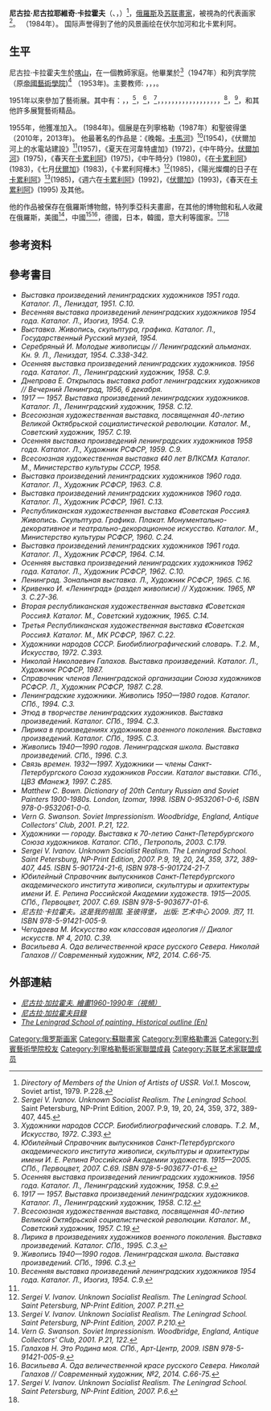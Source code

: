 {{roughtranslation|time=2019-06-12}}
{{Infobox Artist
| name          = 尼古拉·卡拉霍夫
| image         =
| imagesize     = 200px
| caption       = 
| birthname     = 
| birthdate     = {{Birth date|1928|5|29|mf=y}}
| location      = {{USSR}}[[喀山|喀山]]
| deathdate     = 
| deathplace    = 
| field         = [[绘画|绘画]]
| nationality   = [[俄羅斯|俄羅斯]]
| training      = [[帝國藝術學院|列宾美院]]
| movement      = [[現實主義|現實主義]]，[[社会主义的现实主义|社會主義寫實主義]]
| works         = 
| patrons       = 
| awards        = 俄羅斯聯邦榮譽藝術家
}}

'''尼古拉·尼古拉耶維奇·卡拉霍夫'''（{{lang-ru|Николай Николаевич Галахов}}、{{lang-en|Nikolai Nikolaevich Galakhov}}，{{bd|1928年|5月29日}}）<ref>''Directory of Members of the Union of Artists of USSR. Vol.1.'' Moscow, Soviet artist, 1979. P.228.</ref>，[[俄羅斯|俄羅斯]]及[[苏联|苏联]][[畫家|畫家]]，被視為{{link-en|列宁格勒画派|Leningrad School of Painting}}的代表画家<ref>''Sergei V. Ivanov. Unknown Socialist Realism. The Leningrad School.'' Saint Petersburg, NP-Print Edition, 2007. P.9, 19, 20, 24, 359, 372, 389-407, 445.</ref>。{{link-ru|俄羅斯聯邦榮譽藝術家|Заслуженный художник Российской Федерации}} （1984年）。 国际声誉得到了他的风景画绘在伏尔加河和北卡累利阿。

==生平==
尼古拉·卡拉霍夫生於[[喀山|喀山]]，在一個教師家庭。他畢業於{{link-en|喀山美術學校|Kazan Art School}}<ref name="#1">''Художники народов СССР. Биобиблиографический словарь. Т.2. М., Искусство, 1972. С.393.''</ref>（1947年）和列宾学院（原[[帝國藝術學院|帝國藝術學院]])<ref>''Юбилейный Справочник выпускников Санкт-Петербургского академического института живописи, скульптуры и архитектуры имени И. Е. Репина Российской Академии художеств. 1915—2005. СПб., Первоцвет, 2007. С.69. ISBN 978-5-903677-01-6.''</ref> （1953年)。主要教师: {{link-en|尤里·涅普利切夫|Yuri Neprintsev}}，{{link-en|约瑟夫·谢列布利|Joseph Serebriany}}，{{link-en|彼得·别拉乌索夫|Piotr Belousov}}，{{link-en|鲁多利夫·弗朗茨|Rudolf Frentz}}。

1951年以來參加了藝術展。其中有：{{link-en|列宁格勒艺术展（1951）|Exhibition of Leningrad artists (1951)}}，{{link-en|列寧格勒藝術家的傳統春季展 (1954)|Spring exhibition (Leningrad, 1954)}}，{{link-en|列宁格勒艺术家作品秋季展 (1956)|Autumn exhibition (Leningrad, 1956)}}<ref>''Осенняя выставка произведений ленинградских художников. 1956 года. Каталог. Л., Ленинградский художник, 1958. С.9.''</ref>，{{link-en|列寧格勒藝術家週年成就展（1957）|Anniversary Art Exhibition (Leningrad, 1957)}}<ref>''1917 — 1957. Выставка произведений ленинградских художников. Каталог. Л., Ленинградский художник, 1958. С.12.''</ref>，{{link-en|全蘇展1957年|All-Union art exhibition (Moscow, 1957)}}<ref name="#2">''Всесоюзная художественная выставка, посвященная 40-летию Великой Октябрьской социалистической революции. Каталог. М., Советский художник, 1957. С.19.''</ref>，{{link-en|列宁格勒艺术家作品秋季展 (1958)|Autumn exhibition (Leningrad, 1958)}}，{{link-en|列宁格勒艺术展（1960）|Exhibition of Leningrad artists (Russian Museum, 1960)}}，{{link-en|共和黨展《蘇俄》（1960）|Soviet Russia (exhibition, 1960)}}，{{link-en|作品列寧格勒藝術家展（1961）|Exhibition of Leningrad artists (1961)}}，{{link-en|傳統的秋季展會列寧格勒藝術家 (1962)|Autumn exhibition (Leningrad, 1962)}}，{{link-en|藝術展《列寧格勒》（1964）|"Leningrad" zonal art exhibition (1964)}}，{{link-en|共和黨展《蘇俄》（1965）|Soviet Russia (exhibition, 1965)}}，{{link-en|共和黨展《蘇俄》（1967）|Soviet Russia (exhibition, 1967)}}，{{link-en|列宁格勒艺术家作品秋季展 (1968)|Autumn exhibition (Leningrad, 1968)}}，{{link-en|列寧格勒藝術家的傳統春季展 (1969)|Spring exhibition (Leningrad, 1969)}}，{{link-en|區域展《當代》（1975）|"Our Contemporary" regional art exhibition (Leningrad, 1975)}}，{{link-en|共和黨展《蘇俄》（1975）|Soviet Russia (exhibition, 1975)}}，{{link-en|本次展覽《藝術列寧格勒》（1976）|Fine Arts of Leningrad (Moscow, 1976)}}，{{link-en|列宁格勒艺术家作品秋季展 (1978)|Autumn exhibition (Leningrad, 1978)}}，{{link-en|區域展（1980）|Regional Art exhibition (Leningrad, 1980)}}，{{link-en|列寧格勒藝術家。繪畫。1950-1990年 (1994)|Leningrad painting of 1950-1980s (Saint Petersburg, 1994)}}，{{link-en|列練習曲。1940至1980年。列寧格勒學校 (1994)|Etude in Leningrad painting of 1940-1980s (Saint Petersburg, 1994)}}，{{link-en|抒情。繪畫。列寧格勒學校（1995）|Lyrical motifs in postwar Leningrad painting (Saint Petersburg, 1995)}}<ref>''Лирика в произведениях художников военного поколения. Выставка произведений. Каталог. СПб., 1995. С.3.''</ref>，{{link-en|繪畫1940-1990期間。列寧格勒學校（1996）|Painting of 1940-1990s. The Leningrad School (Saint Petersburg, 1996)}}<ref>''Живопись 1940—1990 годов. Ленинградская школа. Выставка произведений. СПб., 1996. С.3.''</ref>，和其他許多展覽藝術精品。

1955年，他獲准加入{{link-en|聖彼得堡藝術家聯盟|Saint Petersburg Union of Artists|俄羅斯聯邦藝術家聯盟列寧格勒分會}}。{{link-ru|《俄羅斯聯邦榮譽藝術家》|Заслуженный художник Российской Федерации}} (1984年)。個展是在列寧格勒（1987年）和聖彼得堡（2010年，2013年)。 他最著名的作品是：《晚報。[[卡馬河|卡馬河]]》<ref>''Весенняя выставка произведений ленинградских художников 1954 года. Каталог. Л., Изогиз, 1954. С.9.''</ref>(1954)，《伏爾加河上的水電站建設》<ref name="#2"/>(1957)，《夏天在河韋特盧加》(1972)，《中午時分。[[伏爾加河|伏爾加河]]》(1975)，《春天在[[卡累利阿|卡累利阿]]》(1975)，《中午時分》(1980)，《在[[卡累利阿|卡累利阿]]》(1983)，《七月[[伏爾加|伏爾加]]》(1983)，《卡累利阿樺木》<ref>''Sergei V. Ivanov. Unknown Socialist Realism. The Leningrad School. Saint Petersburg, NP-Print Edition, 2007. P.211.''</ref>(1985)，《陽光燦爛的日子在[[卡累利阿|卡累利阿]]》<ref>''Sergei V. Ivanov. Unknown Socialist Realism. The Leningrad School. Saint Petersburg, NP-Print Edition, 2007. P.210.''</ref>(1985)，《週六在[[卡累利阿|卡累利阿]]》(1992)，《[[伏爾加|伏爾加]]》(1993)，《春天在[[卡累利阿|卡累利阿]]》(1995) 及其他。

他的作品被保存在俄羅斯博物館，特列季亞科夫畫廊，在其他的博物館和私人收藏在俄羅斯，美國<ref>''Vern G. Swanson. Soviet Impressionism. Woodbridge, England, Antique Collectors' Club, 2001. Р.21, 122.''</ref>，中國<ref>''Галахов Н. Это Родина моя. СПб., Арт-Центр, 2009. ISBN 978-5-91421-005-9.''</ref><ref>''Васильева А. Ода величественной красе русского Севера. Николай Галахов // Современный художник, №2, 2014. С.66-75.''</ref>，德國，日本，韓國，意大利等國家。<ref>''Sergei V. Ivanov. Unknown Socialist Realism. The Leningrad School. Saint Petersburg, NP-Print Edition, 2007. P.6.''</ref><ref name="#1"/>

==参考资料==
{{Reflist|2}}

==參考書目==
* ''Выставка произведений ленинградских художников 1951 года. Каталог. Л., Лениздат, 1951. С.10.''
* ''Весенняя выставка произведений ленинградских художников 1954 года. Каталог. Л., Изогиз, 1954. С.9.''
* ''Выставка. Живопись, скульптура, графика. Каталог. Л., Государственный Русский музей, 1954.''
* ''Серебряный И. Молодые живописцы // Ленинградский альманах. Кн. 9. Л., Лениздат, 1954. С.338-342.''
* ''Осенняя выставка произведений ленинградских художников. 1956 года. Каталог. Л., Ленинградский художник, 1958. С.9.''
* ''Днепрова Е. Открылась выставка работ ленинградских художников // Вечерний Ленинград, 1956, 6 декабря.''
* ''1917 — 1957. Выставка произведений ленинградских художников. Каталог. Л., Ленинградский художник, 1958. С.12.''
* ''Всесоюзная художественная выставка, посвященная 40-летию Великой Октябрьской социалистической революции. Каталог. М., Советский художник, 1957. С.19.''
* ''Осенняя выставка произведений ленинградских художников 1958 года. Каталог. Л., Художник РСФСР, 1959. С.9.''
* ''Всесоюзная художественная выставка 《40 лет ВЛКСМ》. Каталог. М., Министерство культуры СССР, 1958.''
* ''Выставка произведений ленинградских художников 1960 года. Каталог. Л., Художник РСФСР, 1963. С.8.''
* ''Выставка произведений ленинградских художников 1960 года. Каталог. Л., Художник РСФСР, 1961. С.13.''
* ''Республиканская художественная выставка 《Советская Россия》. Живопись. Скульптура. Графика. Плакат. Монументально-декоративное и театрально-декорационное искусство. Каталог. М., Министерство культуры РСФСР, 1960. С.24.''
* ''Выставка произведений ленинградских художников 1961 года. Каталог. Л., Художник РСФСР, 1964. С.14.''
* ''Осенняя выставка произведений ленинградских художников 1962 года. Каталог. Л., Художник РСФСР, 1962. С.10.''
* ''Ленинград. Зональная выставка. Л., Художник РСФСР, 1965. С.16.''
* ''Кривенко И. «Ленинград» (раздел живописи) // Художник. 1965, № 3. С.27-36.''
* ''Вторая республиканская художественная выставка 《Советская Россия》. Каталог. М., Советский художник, 1965. С.14.''
* ''Третья Республиканская художественная выставка 《Советская Россия》. Каталог. М., МК РСФСР, 1967. С.22.''
* ''Художники народов СССР. Биобиблиографический словарь. Т.2. М., Искусство, 1972. С.393.''
* ''Николай Николаевич Галахов. Выставка произведений. Каталог. Л., Художник РСФСР, 1987.''
* ''Справочник членов Ленинградской организации Союза художников РСФСР. Л., Художник РСФСР, 1987. С.28.''
* ''Ленинградские художники. Живопись 1950—1980 годов. Каталог. СПб., 1994. С.3.''
* ''Этюд в творчестве ленинградских художников. Выставка произведений. Каталог. СПб., 1994. С.3.''
* ''Лирика в произведениях художников военного поколения. Выставка произведений. Каталог. СПб., 1995. С.3.''
* ''Живопись 1940—1990 годов. Ленинградская школа. Выставка произведений. СПб., 1996. С.3.''
* ''Связь времен. 1932—1997. Художники — члены Санкт-Петербургского Союза художников России. Каталог выставки. СПб., ЦВЗ 《Манеж》, 1997. С.285.''
* ''Matthew C. Bown. Dictionary of 20th Century Russian and Soviet Painters 1900-1980s. London, Izomar, 1998. ISBN 0-9532061-0-6, ISBN 978-0-9532061-0-0.''
* ''Vern G. Swanson. Soviet Impressionism. Woodbridge, England, Antique Collectors' Club, 2001. Р.21, 122.''
* ''Художники — городу. Выставка к 70-летию Санкт-Петербургского Союза художников. Каталог. СПб., Петрополь, 2003. С.179.''
* ''Sergei V. Ivanov. Unknown Socialist Realism. The Leningrad School. Saint Petersburg, NP-Print Edition, 2007. P.9, 19, 20, 24, 359, 372, 389-407, 445. ISBN 5-901724-21-6, ISBN 978-5-901724-21-7.''
* ''Юбилейный Справочник выпускников Санкт-Петербургского академического института живописи, скульптуры и архитектуры имени И. Е. Репина Российской Академии художеств. 1915—2005. СПб., Первоцвет, 2007. С.69. ISBN 978-5-903677-01-6.''
* ''尼古拉·卡拉霍夫。这是我的祖国. 圣彼得堡， 出版: 艺术中心 2009. 页7, 11. ISBN 978-5-91421-005-9.''
* ''Чегодаева М. Искусство как классовая идеология // Диалог искусств. № 4, 2010. С.39.''
* ''Васильева А. Ода величественной красе русского Севера. Николай Галахов // Современный художник, №2, 2014. С.66-75.''

==外部連結==
{{Commons|Nikolai Galakhov}}
* [https://www.youtube.com/watch?v=7poFyQzvnvQ ''尼古拉·加拉霍夫. 繪畫1960-1990年（視頻）''] {{Wayback|url=https://www.youtube.com/watch?v=7poFyQzvnvQ |date=20160310001121 }}
* [https://web.archive.org/web/20141108234609/http://www.leningradartist.com/search_r/g.htm#10 ''尼古拉·加拉霍夫目錄'']
* [http://www.leningradartist.com/outline.htm ''The Leningrad School of painting. Historical outline (En)''] {{Wayback|url=http://www.leningradartist.com/outline.htm |date=20150212083902 }}

{{列寧格勒藝術家聯盟成員}}
{{normdaten}}
{{DEFAULTSORT:Galakhov}}
[[Category:俄罗斯画家|Category:俄罗斯画家]]
[[Category:蘇聯畫家|Category:蘇聯畫家]]
[[Category:列寧格勒畫派|Category:列寧格勒畫派]]
[[Category:列賓藝術學院校友|Category:列賓藝術學院校友]]
[[Category:列寧格勒藝術家聯盟成員|Category:列寧格勒藝術家聯盟成員]]
[[Category:苏联艺术家联盟成员|Category:苏联艺术家联盟成员]]
